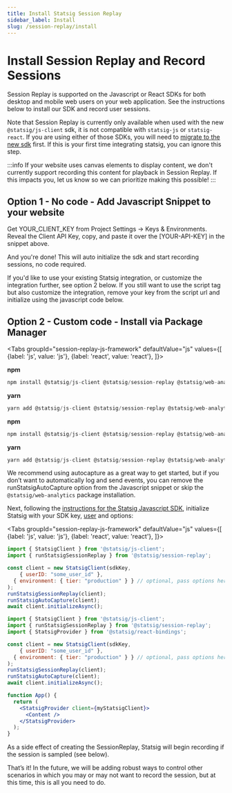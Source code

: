 ```yaml
---
title: Install Statsig Session Replay
sidebar_label: Install
slug: /session-replay/install
---
```

# Install Session Replay and Record Sessions


Session Replay is supported on the Javascript or React SDKs for both desktop and mobile web users on your web application. See the instructions below to install our SDK and record user sessions.

Note that Session Replay is currently only available when used with the new `@statsig/js-client` sdk, it is not compatible with `statsig-js` or `statsig-react`.  If you are using either of those SDKs, you will need to [migrate to the new sdk](/client/javascript-sdk/migrating-from-statsig-js) first.  If this is your first time integrating statsig, you can ignore this step.

:::info
If your website uses canvas elements to display content, we don't currently support recording this content for playback in Session Replay. If this impacts you, let us know so we can prioritize making this possible!
:::

## Option 1 - No code - Add Javascript Snippet to your website

<GitHubEmbed url="https://raw.githubusercontent.com/statsig-io/js-client-monorepo/main/samples/react/src/samples/precomputed-client/sample-precomp-simple-script-tag.tsx" />

Get YOUR_CLIENT_KEY from Project Settings -> Keys & Environments. Reveal the Client API Key, copy, and paste it over the [YOUR-API-KEY] in the snippet above.

And you're done!  This will auto initialize the sdk and start recording sessions, no code required.

If you'd like to use your existing Statsig integration, or customize the integration further, see option 2 below.  If you still want to use the script tag but also customize the integration, remove your key from the script url and initialize using the javascript code below.

## Option 2 - Custom code - Install via Package Manager

<Tabs
  groupId="session-replay-js-framework"
  defaultValue="js"
  values={[
    {label: 'js', value: 'js'},
    {label: 'react', value: 'react'},
  ]}>
  <TabItem value="js">

**npm**

```jsx
npm install @statsig/js-client @statsig/session-replay @statsig/web-analytics
```

**yarn**

```jsx
yarn add @statsig/js-client @statsig/session-replay @statsig/web-analytics
```

  </TabItem>
  <TabItem value="react">

**npm**

```jsx
npm install @statsig/js-client @statsig/session-replay @statsig/web-analytics @statsig/react-bindings
```

**yarn**

```jsx
yarn add @statsig/js-client @statsig/session-replay @statsig/web-analytics @statsig/react-bindings
```

  </TabItem>
</Tabs>

We recommend using autocapture as a great way to get started, but if you don’t want to automatically log and send events, you can remove the runStatsigAutoCapture option from the Javascript snippet or skip the `@statsig/web-analytics` package installation.

Next, following the [instructions for the Statsig Javascript SDK](https://docs.statsig.com/client/javascript-sdk), initialize Statsig with your SDK key, [user](https://docs.statsig.com/client/concepts/user) and options:

<Tabs
  groupId="session-replay-js-framework"
  defaultValue="js"
  values={[
    {label: 'js', value: 'js'},
    {label: 'react', value: 'react'},
  ]}>
  <TabItem value="js">

```jsx
import { StatsigClient } from '@statsig/js-client';
import { runStatsigSessionReplay } from '@statsig/session-replay';

const client = new StatsigClient(sdkKey,
	{ userID: "some_user_id" },
  { environment: { tier: "production" } } // optional, pass options here if needed. Session replays are only recorded and stored if the environment is production.
);
runStatsigSessionReplay(client);
runStatsigAutoCapture(client);
await client.initializeAsync();

```

  </TabItem>
  <TabItem value="react">

```jsx
import { StatsigClient } from '@statsig/js-client';
import { runStatsigSessionReplay } from '@statsig/session-replay';
import { StatsigProvider } from '@statsig/react-bindings';

const client = new StatsigClient(sdkKey,
	{ userID: "some_user_id" },
  { environment: { tier: "production" } } // optional, pass options here if needed. Session replays are only recorded and stored if the environment is production.
);
runStatsigSessionReplay(client);
runStatsigAutoCapture(client);
await client.initializeAsync();

function App() {
  return (
    <StatsigProvider client={myStatsigClient}>
      <Content />
    </StatsigProvider>
  );
}
```

  </TabItem>
</Tabs>


As a side effect of creating the SessionReplay, Statsig will begin recording if the session is sampled (see below). 

That’s it! In the future, we will be adding robust ways to control other scenarios in which you may or may not want to record the session, but at this time, this is all you need to do.

